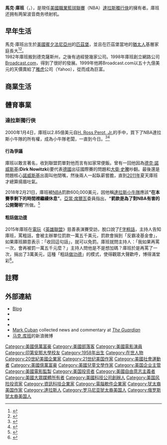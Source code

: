 {{NoteTA
|G1=NBA
|T=zh-cn:马克·库班;zh-tw:馬克·庫班;zh-hk:馬克·古賓
|1=zh-hans:班主;zh-tw:老闆;zh-hk:班主
|2=zh-hans:丘班;zh-tw:庫班;zh-hk:古賓
}}

{{Infobox Person
|name = 馬克·庫班<br /><small>Mark Cuban</small>
|image = Mark Cuban & Doug Ducey (47384954432) (cropped).jpg
|caption = 庫班於2019年
|birth_date = {{bda|1958|7|31}}
|birth_place = {{USA}}[[賓夕法尼亞州|賓夕法尼亞州]][[匹茲堡|匹茲堡]]
|death_date = 
|death_place =
|nationality = {{USA}}
|party       = [[無黨籍|無黨籍]]
|occupation = [[達拉斯獨行俠|達拉斯獨行俠]]老闆<br>{{tsl|en|2929 Entertainment}}擁有者之一<br>{{tsl|en|Brondell}}擁有者之一<br>{{tsl|en|AXS TV}}主席<br>{{tsl|en|Landmark Theatres}}老闆<br>電視名人<br>商人
|alma_mater = [[匹茲堡大學|匹茲堡大學]]<br />[[凱萊商學院|印第安那大學]]
|salary = 
|networth = {{profit}} [[United_States_dollar|$]]35億<ref>[http://billionaires.forbes.com/topic/mark_cuban Mark Cuban topic page] {{Wayback|url=http://billionaires.forbes.com/topic/mark_cuban |date=20100430174205 }} Forbes.com. Accessed January 3, 2015</ref>
|spouse = {{marriage|蒂芬妮·史都華|2002}}
|website = 
|footnotes = 
|children = 兩女一子<ref>{{cite news | url=http://www.usatoday.com/sports/basketball/nba/mavericks/2010-02-11-cuban-all-star-game_N.htm | work=USA Today | title=Maverick owner Cuban gains in stature among NBA owners | first=Jeff | last=Zillgitt | date=February 12, 2010 | accessdate=May 12, 2010 | archive-date=2010-05-25 | archive-url=https://web.archive.org/web/20100525092028/http://www.usatoday.com/sports/basketball/nba/mavericks/2010-02-11-cuban-all-star-game_N.htm | dead-url=no }}</ref>
|religion    = [[犹太教|犹太教]]
}}
'''馬克·庫班'''（{{lang-en|Mark Cuban}}，{{bd|1958年|7月31日}}），是現任[[美國職業籃球聯賽|美國職業籃球聯賽]]（NBA）[[達拉斯獨行俠|達拉斯獨行俠]]的擁有者。庫班还拥有两架波音商务喷射机。

== 早年生活 ==
馬克·庫班出生於[[美國|美國]][[賓夕法尼亞州|賓夕法尼亞州]]的[[匹茲堡|匹茲堡]]，並且在匹茲堡當地的[[猶太人|猶太人]]基層家庭長大<ref>{{Cite web|url=http://www.espn.com/espnmag/story?id=3597532|title=REPORTING FROM ... MARK CUBAN'S BUSINESS LECTURE|accessdate=2019-01-14|date=2008-09-19|work=ESPN|archive-date=2018-09-04|archive-url=https://web.archive.org/web/20180904230009/http://www.espn.com/espnmag/story?id=3597532|dead-url=no}}</ref><ref>{{Cite web|url=https://www.interfaithfamily.com/arts_and_entertainment/popular_culture/hollywood_now_interfaith_stars_of_the_new_tv_season_kate_hudsons_newest_movie/|title=Hollywood Now: Interfaith Stars of the New TV Season & Kate Hudson's Newest Movie|accessdate=2019-01-14|date=2016-09-22|work=InterfaithFamily|archive-date=2019-01-15|archive-url=https://web.archive.org/web/20190115055029/https://www.interfaithfamily.com/arts_and_entertainment/popular_culture/hollywood_now_interfaith_stars_of_the_new_tv_season_kate_hudsons_newest_movie/|dead-url=yes}}</ref>。<br />
1982年庫班搬到德克薩斯州，之後有過經營幾家公司。1998年庫班創立網路公司[[Broadcast.com|Broadcast.com]]，得到了很好的發展。1999年他將Broadcast.com以五十九億美元的天價賣給了[[雅虎|雅虎]]公司（Yahoo），從而成為巨富。

== 商業生活 ==

== 體育事業 ==
=== 達拉斯獨行俠 ===
2000年1月4日，庫班以2.85億美元自[[H._Ross_Perot,_Jr.|H. Ross Perot, Jr.]]的手中，買下了NBA達拉斯小牛隊的所有權，成為小牛隊老闆，一直到今日。<ref>{{Cite web |url=http://alumni.indiana.edu/magazine/200411/cuban.html |title=Cuban, unembargoed |accessdate=2010-05-25 |archive-date=2006-08-04 |archive-url=https://web.archive.org/web/20060804192548/http://alumni.indiana.edu/magazine/200411/cuban.html |dead-url=yes }}</ref><ref>{{Cite web |url=http://www.nba.com/mavericks/news/sale_press_conference000120.html |title=NBA press release |accessdate=2010-05-25 |archive-date=2012-05-04 |archive-url=https://www.webcitation.org/67PCojhnn?url=http://www.nba.com/mavericks/news/sale_press_conference000120.html |dead-url=no }}</ref>

==== 行為爭議 ====
庫班以敢言著名，收到聯盟罰單對他而言有如家常便飯。曾有一回他因為[[德克·諾威斯基|德克·諾威斯基]]('''Dirk Nowitzki''')要代表[[德国|德國]]出征國際賽的問題和[[大衛·史騰|大衛·史騰]]吵翻。最後還是問題核心[[德克·诺维茨基|諾威斯基]]出面叫他閉嘴，然後兩人一起臥薪嘗膽，直到[[2011年NBA總決賽|2011年]]夏天庫班才總算揚眉吐氣。

2018年2月21日，庫班被[[NBA|NBA]]罰款600,000美元，因他稱[[達拉斯小牛隊|達拉斯小牛隊]]應該'''“在本賽季剩下的時間裡繼續休息”'''。[[蕭華_(NBA)|亞當·席爾瓦]]委員指出，'''“罰款是為了對NBA有害的公開聲明”'''所做。<ref>{{cite web|title = Mark Cuban fined $600,000 by league for tanking talk|url = http://www.espn.com/nba/story/_/id/22532215/mark-cuban-dallas-mavericks-owner-fined-600000-tanking-comments|website = ESPN|accessdate = February 21, 2018|archive-date = 2018-03-07|archive-url = https://web.archive.org/web/20180307211532/http://www.espn.com/nba/story/_/id/22532215/mark-cuban-dallas-mavericks-owner-fined-600000-tanking-comments|dead-url = no}}</ref>

==== 粗話[[做功德|做功德]] ====
2015年庫班在[[電玩|電玩]]《[[英雄聯盟|英雄聯盟]]》慈善表演賽受訪，脫口說了[[Fuck|F字粗話]]，主持人告知庫班，罵粗話，會被主辦單位罰款一萬五千美元，罰款會捐到「反霸凌基金會」，如果庫班願意表示：「收回這句話」，就可以免罰。庫班就問主持人：「我如果再罵一次，會再被罰一萬五千元麼？」主持人問他是不是想加碼？庫班於是再罵了一次，捐出了3萬美元，這種「粗話[[做功德|做功德]]」的模式，使得觀眾大聲歡呼，博得滿堂彩<ref>{{Cite web |url=http://www.appledaily.com.tw/realtimenews/article/fun/20151123/738627/ |title=Mark Cuban億萬富翁被罰15000美金 但回答超霸氣 |accessdate=2018-07-13 |archive-date=2016-02-06 |archive-url=https://web.archive.org/web/20160206184305/http://www.appledaily.com.tw/realtimenews/article/fun/20151123/738627 |dead-url=no }}</ref>。

== 註釋 ==
{{reflist}}
==外部連結==
{{commons category|Mark Cuban}}
*[http://www.blogmaverick.com/ Blog] {{Wayback|url=http://www.blogmaverick.com/ |date=20180603151519 }}
*{{C-SPAN|markcuban}}
*{{IMDb name|1171860}}
*{{NYTtopic|people/c/mark_cuban}}
*[https://www.theguardian.com/profile/mark-cuban Mark Cuban] {{Wayback|url=https://www.theguardian.com/profile/mark-cuban |date=20181215123646 }} collected news and commentary at ''[[The_Guardian|The Guardian]]''
*[https://weibo.com/markcuban 马克.库班]的新浪微博

{{Authority control}}

{{DEFAULTSORT:Cuban, Mark}}

[[Category:美國億萬富豪|Category:美國億萬富豪]]
[[Category:美國部落客|Category:美國部落客]]
[[Category:美國電影演員|Category:美國電影演員]]
[[Category:印第安那大學校友|Category:印第安那大學校友]]
[[Category:1958年出生|Category:1958年出生]]
[[Category:在世人物|Category:在世人物]]
[[Category:20世紀美國企業家|Category:20世紀美國企業家]]
[[Category:21世纪美国作家|Category:21世纪美国作家]]
[[Category:美國社會運動者|Category:美國社會運動者]]
[[Category:美國億萬富豪|Category:美國億萬富豪]]
[[Category:美國兒童文學作家|Category:美國兒童文學作家]]
[[Category:美国企业主管|Category:美国企业主管]]
[[Category:美國電影監製|Category:美國電影監製]]
[[Category:美国投资者|Category:美国投资者]]
[[Category:美國自由意志主義者|Category:美國自由意志主義者]]
[[Category:美國大眾媒體所有者|Category:美國大眾媒體所有者]]
[[Category:美國科技公司創辦人|Category:美國科技公司創辦人]]
[[Category:美国风险投资家|Category:美国风险投资家]]
[[Category:資訊科技企業家|Category:資訊科技企業家]]
[[Category:電腦軟件企業家|Category:電腦軟件企業家]]
[[Category:犹太裔美国作家|Category:犹太裔美国作家]]
[[Category:達拉斯人|Category:達拉斯人]]
[[Category:罗马尼亚犹太裔美国人|Category:罗马尼亚犹太裔美国人]]
[[Category:俄罗斯犹太裔美国人|Category:俄罗斯犹太裔美国人]]